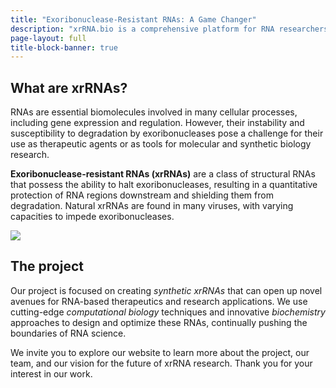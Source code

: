 ```yaml
---
title: "Exoribonuclease-Resistant RNAs: A Game Changer"
description: "xrRNA.bio is a comprehensive platform for RNA researchers and enthusiasts alike."
page-layout: full
title-block-banner: true
---
```


## What are xrRNAs?

RNAs are essential biomolecules involved in many cellular processes, including gene expression and regulation. However, their instability and susceptibility to degradation by exoribonucleases pose a challenge for their use as therapeutic agents or as tools for molecular and synthetic biology research.

**Exoribonuclease-resistant RNAs (xrRNAs)** are a class of structural RNAs that possess the ability to halt exoribonucleases, resulting in a quantitative protection of RNA regions downstream and shielding them from degradation. Natural xrRNAs are found in many viruses, with varying capacities to impede exoribonucleases.


![](figures/xrRNA_schema_hor.png){fig-align="center" fig-alt="The 5'-3' exoribonuclease XRN1 is stalled by an xrRNA element (blue) located in a viral 3'UTR"}

## The project

Our project is focused on creating _synthetic xrRNAs_ that can open up novel avenues for RNA-based therapeutics and research applications. We use cutting-edge _computational biology_ techniques and innovative _biochemistry_ approaches to design and optimize these RNAs, continually pushing the boundaries of RNA science.

We invite you to explore our website to learn more about the project, our team, and our vision for the future of xrRNA research. Thank you for your interest in our work.
